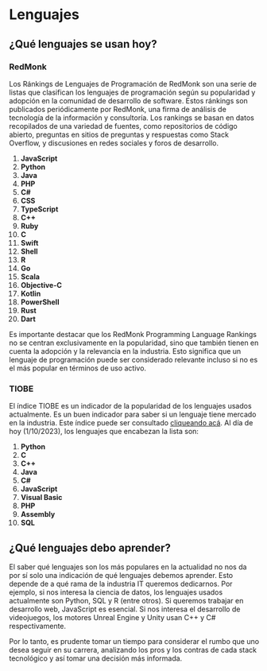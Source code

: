 # Lenguajes

## ¿Qué lenguajes se usan hoy?

### RedMonk

Los Ránkings de Lenguajes de Programación de RedMonk son una serie de listas que clasifican los lenguajes de programación según su popularidad y adopción en la comunidad de desarrollo de software. Estos ránkings son publicados periódicamente por RedMonk, una firma de análisis de tecnología de la información y consultoría. Los rankings se basan en datos recopilados de una variedad de fuentes, como repositorios de código abierto, preguntas en sitios de preguntas y respuestas como Stack Overflow, y discusiones en redes sociales y foros de desarrollo.

1. **JavaScript**
2. **Python**
3. **Java**
4. **PHP**
5. **C#**
6. **CSS**
7. **TypeScript**
8. **C++**
9. **Ruby**
10. **C**
11. **Swift**
12. **Shell**
13. **R**
14. **Go**
15. **Scala**
16. **Objective-C**
17. **Kotlin**
18. **PowerShell**
19. **Rust**
20. **Dart**

Es importante destacar que los RedMonk Programming Language Rankings no se centran exclusivamente en la popularidad, sino que también tienen en cuenta la adopción y la relevancia en la industria. Esto significa que un lenguaje de programación puede ser considerado relevante incluso si no es el más popular en términos de uso activo.

### TIOBE

El índice TIOBE es un indicador de la popularidad de los lenguajes usados actualmente. Es un buen indicador para saber si un lenguaje tiene mercado en la industria. Este índice puede ser consultado [cliqueando acá](https://www.tiobe.com/tiobe-index/). Al día de hoy (1/10/2023), los lenguajes que encabezan la lista son:

1. **Python**
2. **C**
3. **C++**
4. **Java** 
5. **C#** 
6. **JavaScript** 
7. **Visual Basic** 
8. **PHP**
9. **Assembly**
10. **SQL**

## ¿Qué lenguajes debo aprender?

El saber qué lenguajes son los más populares en la actualidad no nos da por sí solo una indicación de qué lenguajes debemos aprender. Esto depende de a qué rama de la industria IT queremos dedicarnos. Por ejemplo, si nos interesa la ciencia de datos, los lenguajes usados actualmente son Python, SQL y R (entre otros). Si queremos trabajar en desarrollo web, JavaScript es esencial. Si nos interesa el desarrollo de videojuegos, los motores Unreal Engine y Unity usan C++ y C# respectivamente.

Por lo tanto, es prudente tomar un tiempo para considerar el rumbo que uno desea seguir en su carrera, analizando los pros y los contras de cada stack tecnológico y así tomar una decisión más informada.